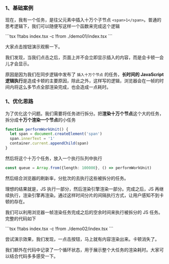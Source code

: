 

### 1、基础案例

现在，我有一个任务，是往父元素中插入十万个子节点 `<span>1</span>`。普通的思考逻辑下，我们可以随便写这样一个函数来完成这个逻辑

<Demo01 />
<CodeTabs>
```tsx !!tabs index.tsx -c
!from ./demo01/index.tsx
```
</CodeTabs>

大家点击按钮演示观察一下。

我们发现，当我们点击之后，页面上并不会立即显示插入的内容，而是会卡顿一会儿才会显示。

原因是因为我们在同步逻辑中发布了 `插入十万个节点` 的任务，**长时间的 JavaScript 逻辑执行**是造成卡顿的主要原因，除此之外，这样写的逻辑，浏览器会在一帧的时间内将这么多节点全部渲染完成，也会造成一点耗时。

### 1、优化思路


为了优化这个问题。我们需要将任务进行拆分。把**渲染十万个节点**这个大的任务，拆分成**十万个渲染一个节点**的小任务

```ts
function performWorkUnit() {
  let span = document.createElement('span')
  span.innerText = '1'
  container.current.appendChild(span)
}
```

然后将这个十万个任务，放入一个执行队列中执行

```ts
const queue = Array.from({length: 100000}, () => performWorkUnit)
```

然后结合浏览器的刷新率，分批次的去执行这些被拆分的任务。

理想的结果就是，JS 执行一部分，然后渲染引擎渲染一部分。完成之后，JS 再继续执行，渲染引擎再渲染。通过这样时间分片的间隔执行方式，让用户感知不到卡顿的存在。

<Image01 />

我们可以利用浏览器一帧渲染任务完成之后的空余时间来执行被拆分的 JS 任务。完整的代码如下

<Demo02 />
<CodeTabs>
```tsx !!tabs index.tsx -c
!from ./demo02/index.tsx
```
</CodeTabs>

尝试演示效果，我们发现，一点击按钮，马上就有内容渲染出来。卡顿消失了。

我们额外在代码中记录了一个循环状态，用于展示整个大任务的渲染耗时。大家可以结合代码多多感受一下。